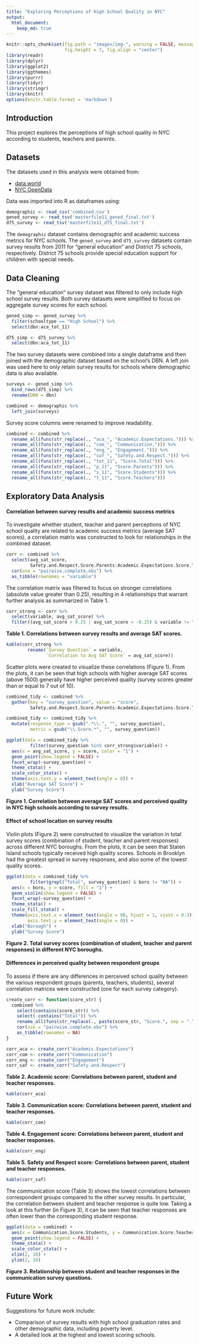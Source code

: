 ```yaml
---
title: "Exploring Perceptions of High School Quality in NYC"
output: 
  html_document:
    keep_md: true
---
```


```r
knitr::opts_chunk$set(fig.path = "images/img-", warning = FALSE, message = FALSE,
                      fig.height = 7, fig.align = "center")
library(readr)
library(dplyr)
library(ggplot2)
library(ggthemes)
library(purrr)
library(tidyr)
library(stringr)
library(knitr)
options(knitr.table.format = 'markdown')
```

## Introduction

This project explores the perceptions of high school quality in NYC according to students, teachers and parents. 

## Datasets

The datasets used in this analysis were obtained from:

* [data.world](https://data.world/dataquest/nyc-schools-data/workspace/file?filename=combined.csv)
* [NYC OpenData](https://data.cityofnewyork.us/Education/2011-NYC-School-Survey/mnz3-dyi8)

Data was imported into R as dataframes using:

```r
demographic <- read_csv('combined.csv')
gened_survey <- read_tsv('masterfile11_gened_final.txt')
d75_survey <- read_tsv('masterfile11_d75_final.txt')
```

The `demographic` dataset contains demographic and academic success metrics for NYC schools. The `gened_survey` and `d75_survey` datasets contain survey results from 2011 for "general education" and District 75 schools, respectively. District 75 schools provide special education support for children with special needs.

## Data Cleaning

The "general education" survey dataset was filtered to only include high school survey results. Both survey datasets were simplified to focus on aggregate survey scores for each school.
```r
gened_simp <- gened_survey %>%
  filter(schooltype == "High School") %>%
  select(dbn:aca_tot_11)

d75_simp <- d75_survey %>%
  select(dbn:aca_tot_11)
```

The two survey datasets were combined into a single dataframe and then joined with the demographic dataset based on the school's DBN. A left join was used here to only retain survey results for schools where demographic data is also available.
```r
surveys <- gened_simp %>%
  bind_rows(d75_simp) %>%
  rename(DBN = dbn)

combined <- demographic %>%
  left_join(surveys)
```

Survey score columns were renamed to improve readability.
```r
combined <- combined %>%
  rename_all(funs(str_replace(., "aca_", "Academic.Expectations."))) %>%
  rename_all(funs(str_replace(., "com_", "Communication."))) %>%
  rename_all(funs(str_replace(., "eng_", "Engagement."))) %>%
  rename_all(funs(str_replace(., "saf_", "Safety.and.Respect."))) %>%
  rename_all(funs(str_replace(., "tot_11", "Score.Total"))) %>%
  rename_all(funs(str_replace(., "p_11", "Score.Parents"))) %>%
  rename_all(funs(str_replace(., "s_11", "Score.Students"))) %>%
  rename_all(funs(str_replace(., "t_11", "Score.Teachers")))
```


## Exploratory Data Analysis

#### Correlation between survey results and academic success metrics

To investigate whether student, teacher and parent perceptions of NYC school quality are related to academic success metrics (average SAT scores), a correlation matrix was constructed to look for relationships in the combined dataset.

```r
corr <- combined %>%
  select(avg_sat_score,
         Safety.and.Respect.Score.Parents:Academic.Expectations.Score.Total) %>%
  cor(use = "pairwise.complete.obs") %>%
  as_tibble(rownames = "variable")
```

The correlation matrix was filtered to focus on stronger correlations (absolute value greater than 0.25), resulting in 4 relationships that warrant further analysis as summarized in Table 1.

```r
corr_strong <- corr %>%
  select(variable, avg_sat_score) %>%
  filter((avg_sat_score > 0.25 | avg_sat_score < -0.25) & variable != "avg_sat_score")
```

**Table 1. Correlations between survey results and average SAT scores.**
```r
kable(corr_strong %>%
        rename(`Survey Question` = variable,
               `Correlation to Avg SAT Score` = avg_sat_score))
```

Scatter plots were created to visualize these correlations (Figure 1). From the plots, it can be seen that high schools with higher average SAT scores (above 1500) generally have higher perceived quality (survey scores greater than or equal to 7 out of 10).

```r
combined_tidy <- combined %>%
  gather(key = "survey_question", value = "score",
         Safety.and.Respect.Score.Parents:Academic.Expectations.Score.Total)

combined_tidy <- combined_tidy %>%
  mutate(response_type = gsub(".*\\.", "", survey_question),
         metric = gsub("\\.Score.*", "", survey_question))

ggplot(data = combined_tidy %>%
         filter(survey_question %in% corr_strong$variable)) +
  aes(x = avg_sat_score, y = score, color = "1") +
  geom_point(show.legend = FALSE) +
  facet_wrap(~survey_question) +
  theme_stata() +
  scale_color_stata() +
  theme(axis.text.y = element_text(angle = 0)) +
  xlab("Average SAT Score") +
  ylab("Survey Score")
```

**Figure 1. Correlation between average SAT scores and perceived quality in NYC high schools according to survey results.**

#### Effect of school location on survey results

Violin plots (Figure 2) were constructed to visualize the variation in total survey scores (combination of student, teacher and parent responses) across different NYC boroughs. From the plots, it can be seen that Staten Island schools typically received high quality scores. Schools in Brooklyn had the greatest spread in survey responses, and also some of the lowest quality scores. 

```r
ggplot(data = combined_tidy %>%
         filter(grepl("Total", survey_question) & boro != "NA")) +
  aes(x = boro, y = score, fill = "1") +
  geom_violin(show.legend = FALSE) +
  facet_wrap(~survey_question) +
  theme_stata() +
  scale_fill_stata() +
  theme(axis.text.x = element_text(angle = 90, hjust = 1, vjust = 0.3),
        axis.text.y = element_text(angle = 0)) +
  xlab("Borough") +
  ylab("Survey Score")
```
**Figure 2. Total survey scores (combination of student, teacher and parent responses) in different NYC boroughs.**

#### Differences in perceived quality between respondent groups

To assess if there are any differences in perceived school quality between the various respondent groups (parents, teachers, students), several correlation matrices were constructed (one for each survey category).

```r

create_corr <- function(score_str) {
  combined %>%
    select(contains(score_str)) %>%
    select(-contains("Total")) %>%
    rename_all(funs(str_replace(., paste(score_str, "Score.", sep = "."), ""))) %>%
    cor(use = "pairwise.complete.obs") %>%
    as_tibble(rownames = NA)
}

corr_aca <- create_corr("Academic.Expectations")
corr_com <- create_corr("Communication")
corr_eng <- create_corr("Engagement")
corr_saf <- create_corr("Safety.and.Respect")
```

**Table 2. Academic score: Correlations between parent, student and teacher responses.**
```r
kable(corr_aca)
```

**Table 3. Communication score: Correlations between parent, student and teacher responses.**
```r
kable(corr_com)
```

**Table 4. Engagement score: Correlations between parent, student and teacher responses.**
```r
kable(corr_eng)
```

**Table 5. Safety and Respect score: Correlations between parent, student and teacher responses.**
```r
kable(corr_saf)
```

The communication score (Table 3) shows the lowest correlations between correspondent groups compared to the other survey results. In particular, the correlation between student and teacher response is quite low. Taking a look at this further (in Figure 3), it can be seen that teacher responses are often lower than the corresponding student response.

```r
ggplot(data = combined) +
  aes(x = Communication.Score.Students, y = Communication.Score.Teachers, color = "1") +
  geom_point(show.legend = FALSE) +
  theme_stata() +
  scale_color_stata() +
  xlim(2, 10) +
  ylim(2, 10)
```
**Figure 3. Relationship between student and teacher responses in the communication survey questions.**

## Future Work

Suggestions for future work include:

* Comparison of survey results with high school graduation rates and other demographic data, including poverty level.
* A detailed look at the highest and lowest scoring schools.

